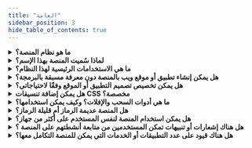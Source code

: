 ```yaml
---
title: "العامة"
sidebar_position: 3
hide_table_of_contents: true
---
```


<details style={{background: 'none' , border: 'none' , boxShadow: "none" }}>
<summary><b> ما هو نظام المنصة؟ </b></summary>
<div >
نظام "المنصة" هو منصة عديمة الرماز تُستخدم لإنشاء مواقع الويب وتطبيقات الجوال بسهولة وبدون الحاجة إلى كتابة الأكواد البرمجية، حيث يعتمد على السحب والإفلات لبناء وتخصيص التطبيقات.
</div>
</details>

<details style={{background: 'none' , border: 'none' , boxShadow: "none"  }}>
<summary><b> لماذا سُميت المنصة بهذا الإسم؟ </b></summary>
<div>
تم اختيار اسم "المنصة" لأنه يُعتبر الأساس الرئيسي لبناء الأنظمة والمشاريع البرمجية ضمن إطار التحول الرقمي.</div>
</details>

<details style={{background: 'none' , border: 'none' , boxShadow: "none"  }}>
<summary><b>  ما هي الاستخدامات الرئيسية لهذا النظام؟ </b></summary>
<div>
نظام "المنصة" يُستخدم لإنشاء العديد من الأنظمة والخدمات والتطبيقات مثل نظام إدارة المهام، ونظام إدارة المشاريع، ونظام الموارد البشرية، والعديد من التطبيقات الأخرى المهمة.
</div>
</details>

<details style={{background: 'none' , border: 'none' , boxShadow: "none" }}>
<summary><b> هل يمكن إنشاء تطبيق أو موقع ويب بالمنصة دون معرفة مسبقة بالبرمجة؟ </b></summary>
<div> 
نعم، يمكن لأي شخص إنشاء تطبيق أو موقع ويب باستخدام المنصة دون الحاجة إلى معرفة مسبقة بالبرمجة باستخدام واجهات السحب والإفلات.
لمزيد من المعلومات اطلع على : <a href="../../guide/my-first-application">بناء التطبيق الاول</a>

</div>
</details>

<details style={{background: 'none' , border: 'none' , boxShadow: "none" }}>
<summary><b> هل يمكن تخصيص تصميم التطبيق أو الموقع وفقًا لاحتياجاتي؟ </b></summary>
<div>
نعم، يمكن تخصيص تنسيقات الصفحات وفقًا لاحتياجاتك باستخدام الأدوات المتاحة.
لمزيد من المعلومات اطلع على : <a href="../../guide/information-structures-concepts/basic-concepts/pages"> الصفحات </a>
</div>
</details>

<details style={{background: 'none' , border: 'none' , boxShadow: "none" }}>
<summary><b> هل يمكن إضافة تنسيقات CSS مخصصة؟ </b></summary>
<div> 
نعم، يمكن ذلك عن طريق تعديل قسم أنماط إضافية في تفاصيل الصفحة
لمزيد من المعلومات اطلع على : <a href="../../guide/information-structures-concepts/basic-concepts/pages"> إدارة الصفحات </a>

 </div>
</details>

<details style={{background: 'none' , border: 'none' , boxShadow: "none"  }}>
<summary><b> ما هي أدوات السحب والإفلات؟ وكيف يمكن استخدامها؟ </b></summary>
<div>
أدوات السحب والإفلات هي واجهة تفاعلية تسمح للمستخدمين بسحب عناصر معينة و إفلاتها في مواقع أخرى داخل الموقع بشكل بصري وبسيط، وذلك بدلاً من الحاجة إلى كتابة رموز برمجية. يمكن استخدامها على سبيل المثال لبناء صفحات التطبيق.
</div>
</details>

<details style={{background: 'none' , border: 'none' , boxShadow: "none"  }}>
<summary><b> هل المنصة عديمة الرماز أم قليلة الرماز؟ </b></summary>
<div>
المنصة هي منصة عديمة الرماز بنسبة 97%، حيث يمكن إضافة تعابير برمجية بلغة JavaScript في بعض الحالات الخاصة.
</div>
</details>

<details style={{background: 'none' , border: 'none' , boxShadow: "none"  }}>
<summary><b> هل يمكن استخدام المنصة لنفس المستخدم على أكثر من جهاز؟ </b></summary>
<div>
نعم، يمكن استخدام المنصة بنفس الحساب على أكثر من جهاز وفي أكثر من جلسة.
</div>
</details>

<details style={{background: 'none' , border: 'none' , boxShadow: "none"  }}>
<summary><b> هل هناك إشعارات أو تنبيهات تمكن المستخدمين من متابعة أنشطتهم على المنصة ؟</b></summary>
<div>
نعم، يوجد 3 انواع من التنبيهات على المنصة (إشعارات نظام - بريد إلكتروني - رسائل قصيرة).
</div>
</details>

<details style={{background: 'none' , border: 'none' , boxShadow: "none"  }}>
<summary><b> هل هناك قيود على عدد التطبيقات أو الخدمات التي يمكن للمنصة التكامل معها؟</b></summary>
<div>
لا يوجد قيود لعدد التطبيقات والخدمات التي يمكن التكامل معها طالما تحقق متطلبات التكامل.
</div>
</details>



